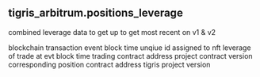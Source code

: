 ## tigris_arbitrum.positions_leverage 
combined leverage data to get up to get most recent on v1 &amp; v2


<ParamField path="evt_block_time">
blockchain transaction event block time
</ParamField>
<ParamField path="position_id">
unqiue id assigned to nft
</ParamField>
<ParamField path="leverage">
leverage of trade at evt block time
</ParamField>
<ParamField path="project_contract_address">
trading contract address
</ParamField>
<ParamField path="version">
project contract version
</ParamField>
<ParamField path="positions_contract">
corresponding position contract address
</ParamField>
<ParamField path="protocol_version">
tigris project version 
</ParamField>
